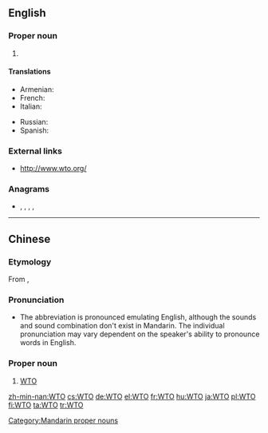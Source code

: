==English==
{{wikipedia}}

===Proper noun===
{{en-proper noun}}

# {{label|en|international law}} {{initialism of|World Trade Organization|lang=en}}

====Translations====
{{trans-top|World Trade Organization}}
* Armenian: {{t|hy|ԱՀԿ}}
* French: {{t+|fr|OMC|f}}
* Italian: {{t|it|OMC}}
{{trans-mid}}
* Russian: {{t+|ru|ВТО|f}}
* Spanish: {{t|es|OMC}}
{{trans-bottom}}

===External links===
* http://www.wto.org/

===Anagrams===
* {{l|en|OTW}}, {{l|en|owt}}, {{l|en|tow}}, {{l|en|two}}, {{l|en|wot}}

----

==Chinese==

===Etymology===
From {{etyl|en|zh}} {{m|en|WTO}}, {{initialism of|World Trade Organization|cap=i|nocat=1|lang=zh}}

===Pronunciation===
* The abbreviation is pronounced emulating English, although the sounds and sound combination don't exist in Mandarin. The individual pronunciation may vary dependent on the speaker's ability to pronounce words in English. <!-- based on discussion with educated Chinese speakers and personal experience, User:Atitarev -->

===Proper noun===
{{zh-proper noun}}

# [[#English|WTO]]

[[Category:Mandarin proper nouns]]

[[zh-min-nan:WTO]]
[[cs:WTO]]
[[de:WTO]]
[[el:WTO]]
[[fr:WTO]]
[[hu:WTO]]
[[ja:WTO]]
[[pl:WTO]]
[[fi:WTO]]
[[ta:WTO]]
[[tr:WTO]]